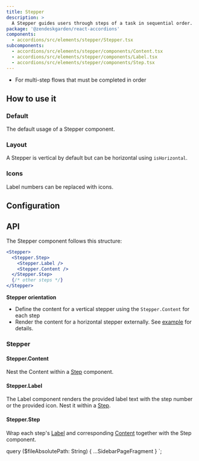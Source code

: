 ```yaml
---
title: Stepper
description: >
  A Stepper guides users through steps of a task in sequential order.
package: '@zendeskgarden/react-accordions'
components:
  - accordions/src/elements/stepper/Stepper.tsx
subcomponents:
  - accordions/src/elements/stepper/components/Content.tsx
  - accordions/src/elements/stepper/components/Label.tsx
  - accordions/src/elements/stepper/components/Step.tsx
---
```


<Usage>
  <Use>
    <ul>
      <li>For multi-step flows that must be completed in order</li>
    </ul>
  </Use>
</Usage>

## How to use it

### Default

The default usage of a Stepper component.


<CodeExample code={DefaultCode}>
  <Default />
</CodeExample>

### Layout

A Stepper is vertical by default but can be horizontal using `isHorizontal`.


<CodeExample code={LayoutCode}>
  <Layout />
</CodeExample>

### Icons

Label numbers can be replaced with icons.


<CodeExample code={IconsCode}>
  <Icons />
</CodeExample>

## Configuration

<Configuration reactPackage={props.data.mdx.package} components={props.data.mdx.components} />

## API

The Stepper component follows this structure:

```jsx
<Stepper>
  <Stepper.Step>
    <Stepper.Label />
    <Stepper.Content />
  </Stepper.Step>
  {/* other steps */}
</Stepper>
```

<!-- markdownlint-disable no-emphasis-as-heading -->

**Stepper orientation**

<!-- markdownlint-enable no-emphasis-as-heading -->

- Define the content for a vertical stepper using the `Stepper.Content` for each step
- Render the content for a horizontal stepper externally. See [example](#layout) for details.

### Stepper

<Component components={props.data.mdx.components} componentName="stepper" />

<PropSheet components={props.data.mdx.components} componentName="stepper" />

#### Stepper.Content

<Component components={props.data.mdx.subcomponents} componentName="stepper.content" />

Nest the Content within a [Step](#stepperstep) component.

<PropSheet components={props.data.mdx.subcomponents} componentName="stepper.content" />

#### Stepper.Label

<Component components={props.data.mdx.subcomponents} componentName="stepper.label" />

The Label component renders the provided label text with the step number or the provided icon. Nest it
within a [Step](#stepperstep).

<PropSheet components={props.data.mdx.subcomponents} componentName="stepper.label" />

#### Stepper.Step

<Component components={props.data.mdx.subcomponents} componentName="stepper.step" />

Wrap each step's [Label](#stepperlabel) and corresponding [Content](#steppercontent) together with the Step component.

<PropSheet components={props.data.mdx.subcomponents} componentName="stepper.step" />


  query ($fileAbsolutePath: String) {
    ...SidebarPageFragment
  }
`;

